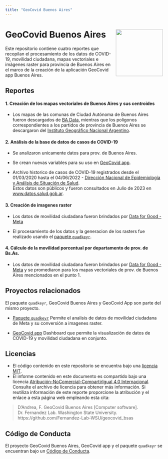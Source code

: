 ```yaml
---
title: "GeoCovid Buenos Aires"
---
```


# GeoCovid Buenos Aires <img src="imagenes/geocovid_bsas_logo.png" align="right" height="150" />

  Este repositorio contiene cuatro reportes que recopilan el procesamiento de 
  los datos de COVID-19, movilidad ciudadana, mapas vectoriales e imágenes 
  raster para provincia de Buenos Aires en el marco de la creación de 
  la aplicación GeoCovid app Buenos Aires.

## Reportes
#### 1. Creación de los mapas vectoriales de Buenos Aires y sus centroides

- Los mapas de las comunas de Ciudad Autónoma de Buenos Aires
fueron descargados de [BA Data](https://data.buenosaires.gob.ar/dataset/comunas/resource/Juqdkmgo-612222-resource), 
mientras que los poligonos correspondientes a los
partidos de provincia de Buenos Aires se descargaron
del [Instituto Geográfico Nacional Argentino](https://www.ign.gob.ar/NuestrasActividades/InformacionGeoespacial/CapasSIG).

#### 2. Análisis de la base de datos de casos de COVID-19 

- Se analizaron unicamente datos para prov. de Buenos Aires.

- Se crean nuevas variables para su uso en [GeoCovid app](https://github.com/Fernandez-Lab-WSU/geocovid_app).

- Archivo historico de casos de COVID-19 registrados desde el 01/03/2020 hasta
el 04/06/2022 - [Dirección Nacional de Epidemiología y Análisis de Situación de Salud](https://datos.gob.ar/dataset/salud-covid-19-casos-registrados-republica-argentina/archivo/salud_fd657d02-a33a-498b-a91b-2ef1a68b8d16).  
Estos datos son públicos y fueron consultados en Julio de 2023 en [www.datos.salud.gob.ar](http://datos.salud.gob.ar/dataset/covid-19-casos-registrados-en-la-republica-argentina).

#### 3. Creación de imagenes raster

- Los datos de movilidad ciudadana fueron brindados por
[Data for Good - Meta](https://dataforgood.facebook.com/)

- El procesamiento de los datos y la generacion de los rasters fue realizado
usando el [paquete `quadkeyr`](https://github.com/Fernandez-Lab-WSU/quadkeyr). 

#### 4. Cálculo de la movilidad porcentual por departamento de prov. de Bs.As.

- Los datos de movilidad ciudadana fueron brindados por
[Data for Good - Meta](https://dataforgood.facebook.com/) y se promediaron para
 los mapas vectoriales de prov. de Buenos Aires mencionados en el punto 1.

## Proyectos relacionados
El paquete `quadkeyr`, GeoCovid Buenos Aires y GeoCovid App son parte del mismo
proyecto.

- [Paquete `quadkeyr`](https://github.com/Fernandez-Lab-WSU/quadkeyr)
Permite el analisis de datos de movilidad ciudadana de Meta y su conversión
a imagenes raster.

- [GeoCovid app](https://github.com/Fernandez-Lab-WSU/geocovid_app)
Dashboard que permite la visualización de datos de COVID-19 y 
movilidad ciudadana en conjunto.

## Licencias

- El código contenido en este repositorio se encuentra bajo una [licencia MIT](). 
- El informe contenido en este documento es compartido bajo una licencia [Atribución-NoComercial-CompartirIgual 4.0 Internacional](https://creativecommons.org/licenses/by-nc-sa/4.0/deed.es). 
Consulte el archivo de licencia para obtener más información. 
Si reutiliza información de este reporte proporcione la atribución y el enlace
a esta página web empleando esta cita:

> D'Andrea, F. GeoCovid Buenos Aires [Computer software].
> Dr. Fernandez Lab. Washington State University.
> https://github.com/Fernandez-Lab-WSU/geocovid_bsas

## Código de Conducta

El proyecto GeoCovid Buenos Aires, GeoCovid app y el paquete `quadkeyr`
se encuentran bajo un [Código de Conducta](https://www.contributor-covenant.org/es/version/1/4/code-of-conduct/). 